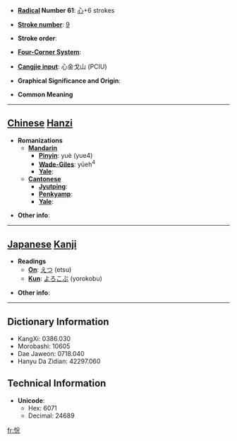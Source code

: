 * '''[[Wiktionary:Chinese radical index| Radical]] Number 61''': [[Wiktionary:Chinese radical index 心|心]]+6 strokes

* '''[[Wiktionary:Chinese total strokes index|Stroke number]]''': [[Wiktionary:Chinese total strokes index 9|9]]

* '''Stroke order''': 

* '''[[Wiktionary:Chinese four corner index|Four-Corner System]]''': 

* '''[[Wiktionary:Chinese Cangjie index|Cangjie input]]''': 心金戈山 (PCIU)

* '''Graphical Significance and Origin''': 

* '''Common Meaning'''

----

== [[Chinese]] [[Hanzi]] ==

* '''Romanizations'''
** '''[[Mandarin]]'''
*** '''[[Pinyin]]''': yuè (yue4)
*** '''[[Wade-Giles]]''': yüeh<sup>4</sup>
*** '''[[Yale]]''': 
** '''[[Cantonese]]'''
*** '''[[Jyutping]]''':
*** '''[[Penkyamp]]''': 
*** '''[[Yale]]''': 

* '''Other info''': 

----

== [[Japanese]] [[Kanji]] ==

* '''Readings'''
** '''[[On]]''': [[えつ]] (etsu)
** '''[[Kun]]''': [[よろこぶ]] (yorokobu)

* '''Other info''':  

----

== Dictionary Information ==

* KangXi: 0386.030
* Morobashi: 10605
* Dae Jaweon: 0718.040
* Hanyu Da Zidian: 42297.060

== Technical Information ==

* '''Unicode''':
** Hex: 6071
** Decimal: 24689

[[fr:恱]]